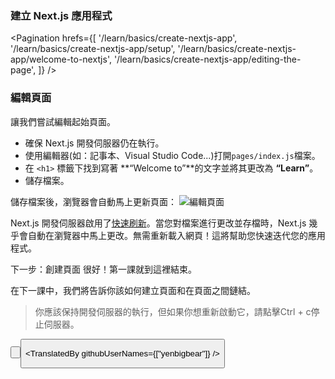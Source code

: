 
### **建立 Next.js 應用程式**

<Pagination
  hrefs={[
    '/learn/basics/create-nextjs-app',
    '/learn/basics/create-nextjs-app/setup',
    '/learn/basics/create-nextjs-app/welcome-to-nextjs',
    '/learn/basics/create-nextjs-app/editing-the-page',
  ]}
/>

### 編輯頁面
讓我們嘗試編輯起始頁面。

+ 確保 Next.js 開發伺服器仍在執行。
+ 使用編輯器(如：記事本、Visual Studio Code...)打開`pages/index.js`檔案。
+ 在 `<h1>` 標籤下找到寫著 **“Welcome to”**的文字並將其更改為 **“Learn”**。
+ 儲存檔案。

儲存檔案後，瀏覽器會自動馬上更新頁面：
![編輯頁面](https://nextjs.org/static/images/learn/create-nextjs-app/learn-nextjs.png "編輯頁面")

Next.js 開發伺服器啟用了[快速刷新][1]。當您對檔案進行更改並存檔時，Next.js 幾乎會自動在瀏覽器中馬上更改。無需重新載入網頁！這將幫助您快速迭代您的應用程式。

下一步：創建頁面
很好！第一課就到這裡結束。

在下一課中，我們將告訴你該如何建立頁面和在頁面之間鏈結。

<Blockquote>
你應該保持開發伺服器的執行，但如果你想重新啟動它，請點擊Ctrl + c停止伺服器。
</Blockquote>

<Button
  content="← 返回上一頁"
  url="/learn/basics/create-nextjs-app/welcome-to-nextjs"
  basicStyle="text-white bg-[#0070f3]"
  hoverStyle="hover:opacity-90"
/>

<Button
  content="前往下一課 →"
  url="/learn/basics/navigate-between-pages"
  basicStyle="text-white bg-[#0070f3]"
  hoverStyle="hover:opacity-90"
/>

<TranslatedBy githubUserNames={["yenbigbear"]} />

[1]: /docs/basic-features/fast-refresh "快速刷新"